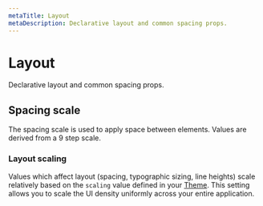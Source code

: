 ```yaml
---
metaTitle: Layout
metaDescription: Declarative layout and common spacing props.
---
```


# Layout

<Description>Declarative layout and common spacing props.</Description>

## Spacing scale

The spacing scale is used to apply space between elements. Values are derived from a 9 step scale.

<Box my="7">
  <ThemesSpacingScale />
</Box>

<ThemesSpacingTable />

### Layout scaling

Values which affect layout (spacing, typographic sizing, line heights) scale relatively based on the `scaling` value defined in your [Theme](/themes/docs/components/theme). This setting allows you to scale the UI density uniformly across your entire application.
